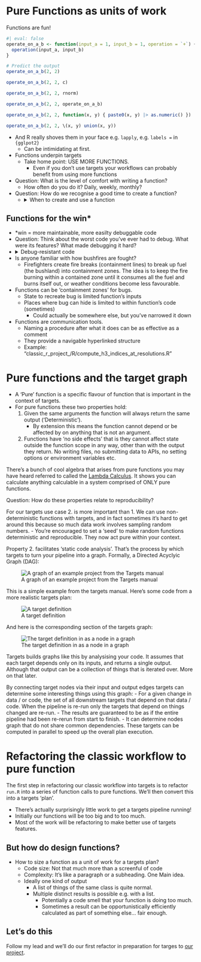 # Pure Functions as units of work

Functions are fun!
```r
#| eval: false
operate_on_a_b <- function(input_a = 1, input_b = 1, operation = `+`) {
  operation(input_a, input_b)
}

# Predict the output
operate_on_a_b(2, 2)

operate_on_a_b(2, 2, c)

operate_on_a_b(2, 2, rnorm)

operate_on_a_b(2, 2, operate_on_a_b)

operate_on_a_b(2, 2, function(x, y) { paste0(x, y) |> as.numeric() })

operate_on_a_b(2, 2, \(x, y) union(x, y))
```

- And R really shoves them in your face e.g. `lapply`, e.g. `labels =` in `{gglpot2}`
  - Can be intimidating at first.

- Functions underpin targets
  - Take home point: USE MORE FUNCTIONS.
    - Even if you don't use targets your workflows can probably benefit from using more functions
- Question: What is the level of comfort with writing a function?
  - How often do you do it? Daily, weekly, monthly?
- Question: How do we recognise a good time to create a function?
  - <details><summary>When to create and use a function</summary>
    - The classic doga is: "When you've copy-pasted the same code three times". Connected to the DRY approach "Don't Repeat Yourself".
    - When you need to make a passage of code less complex. Functions allow us to create new forms of expression that can express solutions in terms that better match our domain. Write more 'elegant', readable, and maintainble code.
  </details>

## Functions for the win*

- *win = more maintainable, more easilty debuggable code
- Question: Think about the worst code you've ever had to debug. What were its features? What made debugging it hard?
- <details><summary> Debug-resistant code </summary>
  - Large amount of environment 'state' that is time consuming to set up to recreate bug
  - Large number of lines of code where bug can hide
    - Stepping through it all is time consuming
  - Large number of objects or functions involved
    - Understanding them all is a high cognitive load
</details>
- Is anyone familiar with how bushfires are fought?
  - Firefighters create fire breaks (containment lines) to break up fuel (the bushland) into containment zones. The idea is to keep the fire burning within a contained zone until it consumes all the fuel and burns itself out, or weather conditions become less favourable.
- Functions can be 'containment zones' for bugs.
  - State to recreate bug is limited function's inputs
  - Places where bug can hide is limited to within function's code (sometimes)
    - Could actually be somewhere else, but you've narrowed it down
- Functions are communication tools.
   - Naming a procedure after what it does can be as effective as a comment
   - They provide a navigable hyperlinked structure
   - Example: "classic_r_project_/R/compute_h3_indices_at_resolutions.R"

# Pure functions and the target graph

- A 'Pure' function is a specific flavour of function that is important in the context of targets.
- For pure functions these two properties hold:
  1. Given the same arguments the function will always return the same output ('Deterministic').
      - By extension this means the function cannot depend or be affected by on anything that is not an argument.
  2. Functions have 'no side effects' that is they cannot affect state outside the function scope in any way, other than with the output they return. No writing files, no submitting data to APIs, no setting options or environment variables etc.

There's a bunch of cool algebra that arises from pure functions you may have heard referred to called the [Lambda Calculus](https://www.youtube.com/watch?v=3VQ382QG-y4). It shows you can calculate anything calculable in a system comprised of ONLY pure functions.

Question: How do these properties relate to reproducibility?

For our targets use case 2. is more important than 1. We can use non-deterministic functions with targets, and in fact sometimes it's hard to get around this because so much data work involves sampling random numbers.
  - You're encouraged to set a 'seed' to make random functions deterministic and reproducible. They now act pure within your context.

Property 2. facilitates 'static code analysis'. That's the process by which targets to turn your pipeline into a graph. Formally, a Directed Acyclyic Graph (DAG):

![A graph of an example project from the Targets manual](images/targets_network.png)

This is a simple example from the targets manual. Here's some code from a more realistic targets plan:

![A target definition](images/target_definition.png)

And here is the corresponding section of the targets graph:

![The target definition in as a node in a graph](images/targets_real_network.png)

Targets builds graphs like this by analysising your code. It assumes that each target depends only on its inputs, and returns a single output. Although that output can be a collection of things that is iterated over. More on that later.

By connecting target nodes via their input and output edges targets can determine some interesting things using this graph:
  - For a given change in data / or code, the set of all downstream targets that depend on that data / code. When the pipeline is re-run only the targets that depend on things changed are re-run.
    - The results are guaranteed to be as if the entire pipeline had been re-rerun from start to finish.
  - It can determine nodes graph that do not share common dependencies. These targets can be computed in parallel to speed up the overall plan execution.


# Refactoring the classic workflow to pure function

The first step in refactoring our classic workflow into targets is to refactor `run.R` into a series of function calls to pure functions. We'll then convert this into a targets 'plan'.

  - There's actually surprisingly little work to get a targets pipeline running!
  - Initially our functions will be too big and to too much.
  - Most of the work will be refactoring to make better use of targets features.

## But how do design functions?

- How to size a function as a unit of work for a targets plan?
  - Code size: Not that much more than a screenful of code
  - Complexity: It's like a paragraph or a subheading. One Main idea.
  - Ideally one kind of output
    - A list of things of the same class is quite normal.
    - Multiple distinct results is possible e.g. with a list.
      - Potentially a code smell that your function is doing too much.
      - Sometimes a result can be opportunistically efficiently calculated as part of something else... fair enough.

## Let's do this

Follow my lead and we'll do our first refactor in preparation for targes to [our project](https://github.com/milesmcbain/classic_r_project).
